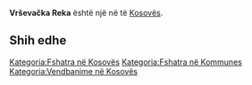 {{Fshat në Kosovës
 | Emri                = Vrševačka Reka
| std_V_name = Grika
| std_V_FULL_NAME_RO = Grika
| std_V_FULL_NAME_ND_RO = Grika
| std_V_SORT_NAME_RG = GRIKA
| std_V_FULL_NAME_RG = Grika
| std_V_FULL_NAME_ND_RG = Grika
| std_V_name = Grika
| std_V_FULL_NAME_RO = Grika
| std_V_FULL_NAME_ND_RO = Grika
| std_V_SORT_NAME_RG = GRIKA
| std_V_FULL_NAME_RG = Grika
| std_V_FULL_NAME_ND_RG = Grika
| srp_N_name = Vrševačka Reka
| srp_N_FULL_NAME_RO = Vrševačka Reka
| srp_N_FULL_NAME_ND_RO = Vrsevacka Reka
| srp_N_SORT_NAME_RG = VRSEVACKAREKA
| srp_N_FULL_NAME_RG = Vrševačka Reka
| srp_N_FULL_NAME_ND_RG = Vrsevacka Reka

 | Emri (Rasa dhanore) = 
 | Figura              = 
 | Shteti              = Kosovo
 | Komuna              = 
 | Kodi postar         = 
 | Sipërfaqja          = 

 | Popullsia           = 

 | Regj. i popullsisë  = 
 | Dend. e popullsisë  = 
 | Faqja zyrtare       = 
 <!--- Koordinatat ----> 
 | Gjerësia            = 42.558333
 | Gjatësia            = 21.056111
 | Lartësia            = 
}}
'''Vrševačka Reka''' është një [[]] në [[]] të [[Kosovës]].

<!-- == Gjeografia == -->
<!-- == Historia == -->
<!-- == Demografia == -->
== Shih edhe ==
{{Komuna }}
{{Kosovo-Administrata-Cung}}

[[Kategoria:Fshatra në Kosovës]]
[[Kategoria:Fshatra në Kommunes ]]
[[Kategoria:Vendbanime në Kosovës]]